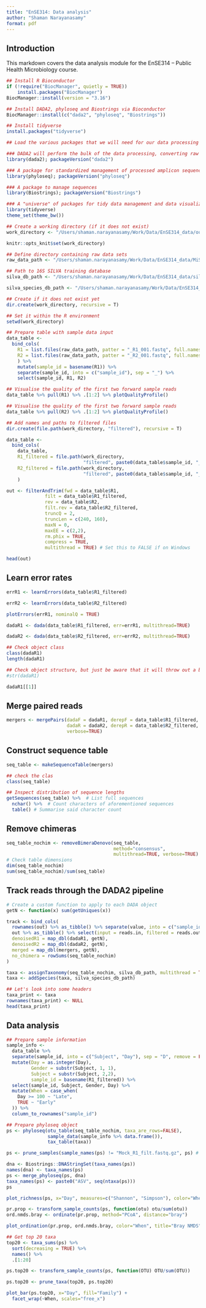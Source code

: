 ```yaml
---
title: "EnSE314: Data analysis"
author: "Shaman Narayanasamy"
format: pdf
---
```


## Introduction
This markdown covers the data analysis module for the EnSE314 -- Public Health Microbiology course.
```r
## Install R Bioconductor
if (!require("BiocManager", quietly = TRUE))
    install.packages("BiocManager")
BiocManager::install(version = "3.16")

## Install DADA2, phyloseq and Biostrings via Bioconductor
BiocManager::install(c("dada2", "phyloseq", "Biostrings"))

## Install tidyverse 
install.packages("tidyverse")
```

```r
## Load the various packages that we will need for our data processing and analyses

### DADA2 will perform the bulk of the data processing, converting raw sequence data into taxonomic information
library(dada2); packageVersion("dada2")

### A package for standardized management of processed amplicon sequencing output (e.g. from DADA2) 
library(phyloseq); packageVersion("phyloseq")

### A package to manage sequences
library(Biostrings); packageVersion("Biostrings")

### A "universe" of packages for tidy data management and data visualizations using ggplot2
library(tidyverse)
theme_set(theme_bw())
```

```r
## Create a working directory (if it does not exist)
work_directory <- "/Users/shaman.narayanasamy/Work/Data/EnSE314_data/output" # CHANGE according to your machine

knitr::opts_knit$set(work_directory)
```


```r
## Define directory containing raw data sets
raw_data_path <- "/Users/shaman.narayanasamy/Work/Data/EnSE314_data/MiSeq_SOP" # CHANGE according to your machine

## Path to 16S SILVA training database
silva_db_path <- "/Users/shaman.narayanasamy/Work/Data/EnSE314_data/silva_nr99_v138.1_train_set.fa.gz" ## CHANGE according to your machine

silva_species_db_path <- "/Users/shaman.narayanasamy/Work/Data/EnSE314_data/silva_species_assignment_v138.1.fa.gz" ## CHANGE according to your machine

## Create if it does not exist yet
dir.create(work_directory, recursive = T)

## Set it within the R environment
setwd(work_directory)

## Prepare table with sample data input 
data_table <-  
  bind_cols( 
    R1 = list.files(raw_data_path, patter = "_R1_001.fastq", full.names = T), 
    R2 = list.files(raw_data_path, patter = "_R2_001.fastq", full.names = T)  
    ) %>% 
    mutate(sample_id = basename(R1)) %>% 
    separate(sample_id, into = c("sample_id"), sep = "_") %>% 
    select(sample_id, R1, R2)
```

```r
## Visualise the quality of the first two forward sample reads
data_table %>% pull(R1) %>% .[1:2] %>% plotQualityProfile()
```

```r
## Visualise the quality of the first two forward sample reads
data_table %>% pull(R2) %>% .[1:2] %>% plotQualityProfile()
```


```r
## Add names and paths to filtered files
dir.create(file.path(work_directory, "filtered"), recursive = T)

data_table <- 
  bind_cols(  
    data_table,
    R1_filtered = file.path(work_directory, 
                            "filtered", paste0(data_table$sample_id, "_R1_filt.fastq.gz")),
    R2_filtered = file.path(work_directory, 
                            "filtered", paste0(data_table$sample_id, "_R2_filt.fastq.gz")) 
    )
```

```r
out <- filterAndTrim(fwd = data_table$R1, 
              filt = data_table$R1_filtered, 
              rev = data_table$R2, 
              filt.rev = data_table$R2_filtered,
              truncQ = 2, 
              truncLen = c(240, 160), 
              maxN = 0, 
              maxEE = c(2,2), 
              rm.phix = TRUE, 
              compress = TRUE,
              multithread = TRUE) # Set this to FALSE if on Windows

head(out)
```
## Learn error rates
```r
errR1 <- learnErrors(data_table$R1_filtered)
```


```r
errR2 <- learnErrors(data_table$R2_filtered)
```

```r
plotErrors(errR1, nominalQ = TRUE)
```
```r
dadaR1 <- dada(data_table$R1_filtered, err=errR1, multithread=TRUE)
```

```r
dadaR2 <- dada(data_table$R2_filtered, err=errR2, multithread=TRUE)
```
```r
## Check object class
class(dadaR1)
length(dadaR1)

## Check object structure, but just be aware that it will throw out a bunch of cryptic output
#str(dadaR1) 

dadaR1[[1]]
```
## Merge paired reads
```r
mergers <- mergePairs(dadaF = dadaR1, derepF = data_table$R1_filtered, 
                      dadaR = dadaR2, derepR = data_table$R2_filtered, 
                      verbose=TRUE)
```

## Construct sequence table
```r
seq_table <- makeSequenceTable(mergers)
```
```r
## check the clas
class(seq_table)

## Inspect distribution of sequence lengths
getSequences(seq_table) %>%  # List full sequences
  nchar() %>%  # Count characters of aforementioned sequences
  table() # Summarise said character count
```
## Remove chimeras
```r
seq_table_nochim <- removeBimeraDenovo(seq_table, 
                                       method="consensus", 
                                       multithread=TRUE, verbose=TRUE)
# Check table dimensions
dim(seq_table_nochim)
sum(seq_table_nochim)/sum(seq_table)
```
## Track reads through the DADA2 pipeline
```r
# Create a custom function to apply to each DADA object
getN <- function(x) sum(getUniques(x))

track <- bind_cols(
  rownames(out) %>% as_tibble() %>% separate(value, into = c("sample_id"), sep = "_"),
  out %>% as_tibble() %>% select(input = reads.in, filtered = reads.out),
  denoisedR1 = map_dbl(dadaR1, getN),
  denoisedR2 = map_dbl(dadaR2, getN),
  merged = map_dbl(mergers, getN),
  no_chimera = rowSums(seq_table_nochim)
) 
```
```r
taxa <- assignTaxonomy(seq_table_nochim, silva_db_path, multithread = TRUE)
taxa <- addSpecies(taxa, silva_species_db_path)

## Let's look into some headers
taxa_print <- taxa
rownames(taxa_print) <- NULL
head(taxa_print)
```
## Data analysis

```r
## Prepare sample information
sample_info <-  
  data_table %>% 
  separate(sample_id, into = c("Subject", "Day"), sep = "D", remove = FALSE) %>% 
  mutate(Day = as.integer(Day), 
         Gender = substr(Subject, 1, 1),
         Subject = substr(Subject, 2,2),
         sample_id = basename(R1_filtered)) %>% 
  select(sample_id, Subject, Gender, Day) %>% 
  mutate(When = case_when(
    Day >= 100 ~ "Late",
    TRUE ~ "Early"
  )) %>% 
  column_to_rownames("sample_id") 
```

```r
## Prepare phyloseq object
ps <- phyloseq(otu_table(seq_table_nochim, taxa_are_rows=FALSE), 
               sample_data(sample_info %>% data.frame()), 
               tax_table(taxa))

ps <- prune_samples(sample_names(ps) != "Mock_R1_filt.fastq.gz", ps) # Remove mock sample

```
```r
dna <- Biostrings::DNAStringSet(taxa_names(ps))
names(dna) <- taxa_names(ps)
ps <- merge_phyloseq(ps, dna)
taxa_names(ps) <- paste0("ASV", seq(ntaxa(ps)))
ps
```
```r
plot_richness(ps, x="Day", measures=c("Shannon", "Simpson"), color="When")
```

```r
pr.prop <- transform_sample_counts(ps, function(otu) otu/sum(otu))
ord.nmds.bray <- ordinate(pr.prop, method="PCoA", distance="bray")
```
```r
plot_ordination(pr.prop, ord.nmds.bray, color="When", title="Bray NMDS")
```
```r
## Get top 20 taxa
top20 <- taxa_sums(ps) %>% 
  sort(decreasing = TRUE) %>% 
  names() %>% 
  .[1:20]

ps.top20 <- transform_sample_counts(ps, function(OTU) OTU/sum(OTU))

ps.top20 <- prune_taxa(top20, ps.top20)

plot_bar(ps.top20, x="Day", fill="Family") + 
  facet_wrap(~When, scales="free_x")
```



